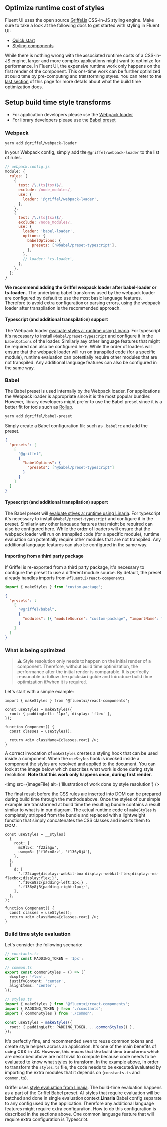 
<Meta title="Concepts/Developer/Build time styles" />

## Optimize runtime cost of styles

Fluent UI uses the open source [Griffel.js](https://griffel.js.org/) CSS-in-JS styling engine.
Make sure to take a look at the following docs to get started with styling in Fluent UI:

- [Quick start](?path=/docs/concepts-developer-quick-start--page)
- [Styling components](?path=/story/concepts-developer-styling-components--page)

While there is nothing wrong with the associated runtime costs of a CSS-in-JS engine, larger and more complex
applications might want to optimize for performance. In Fluent UI, the expensive runtime work only
happens on the first render of the component. This one-time work can be further optimized at build time by
pre-computing and transforming styles. You can refer to the [last section](#what-is-being-optimized) of this page for more details
about what the build time optimization does.

## Setup build time style transforms

- For application developers please use the [Webpack loader](#webpack)
- For library developers please use the [Babel preset](#babel)

### Webpack

```sh
yarn add @griffel/webpack-loader
```

In your Webpack config, simply add the `@griffel/webpack-loader` to the list of rules.

```javascript
// webpack.config.js
module: {
  rules: [
    {
      test: /\.(ts|tsx)$/,
      exclude: /node_modules/,
      use: {
        loader: '@griffel/webpack-loader',
      },
    },
    {
      test: /\.(ts|tsx)$/,
      exclude: /node_modules/,
      use: {
        loader: 'babel-loader',
        options: {
          babelOptions: {
            presets: ['@babel/preset-typescript'],
          },
        },
        // loader: 'ts-loader',
      },
    },
  ];
}
```

**We recommend adding the Griffel webpack loader after babel-loader or ts-loader.**. The underlying babel transforms
used by the webpack loader are configured by default to use the most basic language features. Therefore to avoid
extra configuration or parsing errors, using the webpack loader after transpilation is the recommended approach.

#### Typescript (and additional transpilation) support

The Webpack loader [evaluate styles at runtime using Linaria](#build-time-style-evaluation). For typescript
it's necessary to install `@babel/preset-typescript` and configure it in the `babelOptions` of the loader. Similarly
any other language features that might be required can also be configured here. While the order of loaders will
ensure that the webpack loader will run on transpiled code (for a specific module), runtime evaluation can potentially require other
modules that are not transpiled. Any additional language features can also be configured in the same way.

### Babel

The Babel preset is used internally by the Webpack loader. For applications the Webpack loader is appropriate
since it is the most popular bundler.
However, library developers might prefer to use the Babel preset since it is a better fit for tools such as [Rollup](https://rollupjs.org/guide/en/).

```sh
yarn add @griffel/babel-preset
```

Simply create a Babel configuration file such as `.babelrc` and add the preset.

```json
{
  "presets": [
    [
      "@griffel",
      {
        "babelOptions": {
          "presets": ["@babel/preset-typescript"]
        }
      }
    ]
  ]
}
```

#### Typescript (and additional transpilation) support

The Babel preset will [evaluate stlyes at runtime using Linaria](#build-time-style-evaluation). For typescript
it's necessary to install `@babel/preset-typescript` and configure it in the preset. Similarly
any other language features that might be required can also be configured here. While the order of loaders will
ensure that the webpack loader will run on transpiled code (for a specific module), runtime evaluation can potentially require other
modules that are not transpiled. Any additional language features can also be configured in the same way.

#### Importing from a third party package

If Griffel is re-exported from a third party package, it's necessary to configure the preset to use a different
module source. By default, the preset already handles imports from `@fluentui/react-components`.

```js
import { makeStyles } from 'custom-package';
```

```json
{
  "presets": [
    [
      "@griffel/babel",
      {
        "modules": [{ "moduleSource": "custom-package", "importName": "makeStyles" }]
      }
    ]
  ]
}
```

### What is being optimized

> ⚠️ Style resolution only needs to happen on the initial render of a component. Therefore, without build time
> optimization, the performance after the initial render is comparable. It is perfectly reasonable to follow the
> quickstart guide and introduce build time optimization if/when it is required.

Let's start with a simple example:

```tsx
import { makeStyles } from '@fluentui/react-components';

const useStyles = makeStyles({
  root: { paddingLeft: '1px', display: 'flex' },
});

function Component() {
  const classes = useStyles();

  return <div className={classes.root} />;
}
```

A correct invocation of `makeStyles` creates a styling hook that can be used inside a component. When the `useStyles`
hook is invoked inside a component the styles are resolved and applied to the document. You can look at the image below
which describes what work is done during style resolution. **Note that this work only happens once, during first render**.

<img src={imageFile} alt={'Illustration of work done by style resolution'} />

The final result before the CSS rules are inserted into DOM can be prepared during build time through
the methods above. Once the styles of our simple example are transformed at build time the resulting bundle contains
a result similar to what is in our diagram. The actual runtime code of `makeStyles` is completely stripped from the
bundle and replaced with a lightweight function that simply concatenates the CSS classes and inserts them to
DOM.

```tsx
const useStyles = __styles(
  {
    root: {
      mc9l5x: 'f22iagw',
      uwmqm3: ['f10xn8zz', 'f136y8j8'],
    },
  },
  {
    d: [
      '.f22iagw{display:-webkit-box;display:-webkit-flex;display:-ms-flexbox;display:flex;}',
      '.f10xn8zz{padding-left:1px;}',
      '.f136y8j8{padding-right:1px;}',
    ],
  },
);

function Component() {
  const classes = useStyles();
  return <div className={classes.root} />;
}
```

### Build time style evaluation

Let's consider the following scenario:

```ts
// constants.ts
export const PADDING_TOKEN = '1px';

// common.ts
export const commonStyles = () => ({
  display: 'flex',
  justifyContent: 'center',
  alignItems: 'center',
});

// styles.ts
import { makeStyles } from '@fluentui/react-components';
import { PADDING_TOKEN } from './constants';
import { commonStyles } from './common';

const useStyles = makeStyles({
  root: { paddingLeft: PADDING_TOKEN, ...commonStyles() },
});
```

It's perfectly fine, and recommended even to reuse common tokens and create style helpers across an application. It's
one of the main benefits of using CSS-in-JS. However, this means that the build time transforms which are described
above are not trivial to compute because code needs to be evaluated to know what styles to transform. In the example
above, in order to transform the `styles.ts` file, the code needs to be executed/evaluated by importing the extra
modules that it depends on (`constants.ts` and `common.ts`).

Griffel uses
[style evaluation from Linaria](https://github.com/callstack/linaria).
The build-time evaluation happens as a part of the Griffel Babel preset. All styles that require evaluation will be
batched and done in single evaluation context.**Linaria** Babel config separate to any config used by the application.
Therefore any additional language features
might require extra configuration. How to do this configuration is described in the sections above. One common
language feature that will require extra configuration is Typescript.
